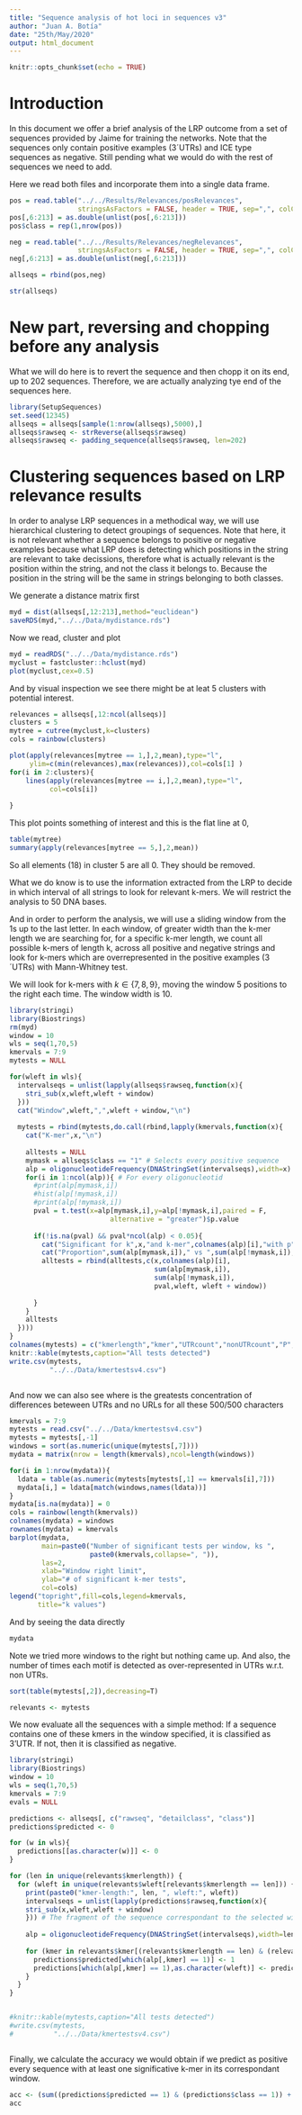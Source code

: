 ```yaml
---
title: "Sequence analysis of hot loci in sequences v3"
author: "Juan A. Botía"
date: "25th/May/2020"
output: html_document
---
```


```r
knitr::opts_chunk$set(echo = TRUE)
```

# Introduction

In this document we offer a brief analysis of the LRP outcome from a set of sequences provided by Jaime for training the networks. Note that the sequences only contain positive examples (3´UTRs) and ICE type sequences as negative. Still pending what we would do with the rest of sequences we need to add.

Here we read both files and incorporate them into a single data frame.

```r
pos = read.table("../../Results/Relevances/posRelevances", 
                 stringsAsFactors = FALSE, header = TRUE, sep=",", colClasses="character")
pos[,6:213] = as.double(unlist(pos[,6:213]))
pos$class = rep(1,nrow(pos))

neg = read.table("../../Results/Relevances/negRelevances", 
                 stringsAsFactors = FALSE, header = TRUE, sep=",", colClasses="character")
neg[,6:213] = as.double(unlist(neg[,6:213]))

allseqs = rbind(pos,neg)

str(allseqs)
```

# New part, reversing and chopping before any analysis

What we will do here is to revert the sequence and then chopp it on its end, up to 202 sequences.
Therefore, we are actually analyzing tye end of the sequences here.

```r
library(SetupSequences)
set.seed(12345)
allseqs = allseqs[sample(1:nrow(allseqs),5000),]
allseqs$rawseq <- strReverse(allseqs$rawseq)
allseqs$rawseq <- padding_sequence(allseqs$rawseq, len=202)
```


# Clustering sequences based on LRP relevance results

In order to analyse LRP sequences in a methodical way, we will use hierarchical clustering to detect groupings of sequences. Note that here, it is not relevant whether a sequence belongs to positive or negative examples because what LRP does is detecting which positions in the string are relevant to take decissions, therefore what is actually relevant is the position within the string, and not the class it belongs to. Because the position in the string will be the same in strings belonging to both classes.

We generate a distance matrix first

```r
myd = dist(allseqs[,12:213],method="euclidean")
saveRDS(myd,"../../Data/mydistance.rds")
```

Now we read, cluster and plot

```r
myd = readRDS("../../Data/mydistance.rds")
myclust = fastcluster::hclust(myd)
plot(myclust,cex=0.5)
```

And by visual inspection we see there might be at leat 5 clusters with potential interest.


```r
relevances = allseqs[,12:ncol(allseqs)]
clusters = 5
mytree = cutree(myclust,k=clusters) 
cols = rainbow(clusters)

plot(apply(relevances[mytree == 1,],2,mean),type="l",
     ylim=c(min(relevances),max(relevances)),col=cols[1] )
for(i in 2:clusters){
    lines(apply(relevances[mytree == i,],2,mean),type="l",
          col=cols[i])
  
}
```

This plot points something of interest and this is the flat line at 0,

```r
table(mytree)
summary(apply(relevances[mytree == 5,],2,mean))
```

So all elements (18) in cluster 5 are all 0. They should be removed.

What we do know is to use the information extracted from the LRP to decide in which interval of all strings to look for relevant k-mers. We will restrict the analysis to 50 DNA bases.

And in order to perform the analysis, we will use a sliding window from the 1s up to the last letter. In each window, of greater width than the k-mer length we are searching for, for a specific k-mer length, we count all possible k-mers of length k, across all positive and negative strings and look for k-mers which are overrepresented in the positive examples (3´UTRs) with Mann-Whitney test.

We will look for k-mers with $k\in \{7, 8, 9\}$, moving the window 5 positions to the right each time. The window width is 10.

```r
library(stringi)
library(Biostrings)
rm(myd)
window = 10
wls = seq(1,70,5)
kmervals = 7:9
mytests = NULL

for(wleft in wls){
  intervalseqs = unlist(lapply(allseqs$rawseq,function(x){
    stri_sub(x,wleft,wleft + window)
  }))
  cat("Window",wleft,",",wleft + window,"\n")
  
  mytests = rbind(mytests,do.call(rbind,lapply(kmervals,function(x){
    cat("K-mer",x,"\n")
    
    alltests = NULL
    mymask = allseqs$class == "1" # Selects every positive sequence
    alp = oligonucleotideFrequency(DNAStringSet(intervalseqs),width=x) # obtains the frequency of all oligonucleotids in the interval of wleft:wleft+window
    for(i in 1:ncol(alp)){ # For every oligonucleotid 
      #print(alp[mymask,i])
      #hist(alp[!mymask,i])
      #print(alp[!mymask,i])
      pval = t.test(x=alp[mymask,i],y=alp[!mymask,i],paired = F,
                         alternative = "greater")$p.value
      
      if(!is.na(pval) && pval*ncol(alp) < 0.05){
        cat("Significant for k",x,"and k-mer",colnames(alp)[i],"with p",pval,"\n")
        cat("Proportion",sum(alp[mymask,i])," vs ",sum(alp[!mymask,i]),"\n")
        alltests = rbind(alltests,c(x,colnames(alp)[i],
                                    sum(alp[mymask,i]),
                                    sum(alp[!mymask,i]),
                                    pval,wleft, wleft + window))
        
      }
    }
    alltests
  })))
}
colnames(mytests) = c("kmerlength","kmer","UTRcount","nonUTRcount","P","wleft","wright")
knitr::kable(mytests,caption="All tests detected")
write.csv(mytests,
          "../../Data/kmertestsv4.csv")



```



And now we can also see where is the greatests concentration of differences beteween UTRs and no URLs for all these 500/500 characters


```r
kmervals = 7:9
mytests = read.csv("../../Data/kmertestsv4.csv")
mytests = mytests[,-1]
windows = sort(as.numeric(unique(mytests[,7])))
mydata = matrix(nrow = length(kmervals),ncol=length(windows))

for(i in 1:nrow(mydata)){
  ldata = table(as.numeric(mytests[mytests[,1] == kmervals[i],7]))
  mydata[i,] = ldata[match(windows,names(ldata))]
}
mydata[is.na(mydata)] = 0
cols = rainbow(length(kmervals))
colnames(mydata) = windows
rownames(mydata) = kmervals
barplot(mydata,
        main=paste0("Number of significant tests per window, ks ",
                    paste0(kmervals,collapse=", ")),
        las=2,
        xlab="Window right limit",
        ylab="# of significant k-mer tests",
        col=cols)
legend("topright",fill=cols,legend=kmervals,
       title="k values")
```

And by seeing the data directly

```r
mydata
```

Note we tried more windows to the right but nothing came up.
And also, the number of times each motif is detected as over-represented in UTRs w.r.t. non UTRs.

```r
sort(table(mytests[,2]),decreasing=T)
```



```r
relevants <- mytests
```

We now evaluate all the sequences with a simple method: If a sequence contains one of these kmers in the window specified, it is classified as 3'UTR. If not, then it is classified as negative.


```r
library(stringi)
library(Biostrings)
window = 10
wls = seq(1,70,5)
kmervals = 7:9
evals = NULL

predictions <- allseqs[, c("rawseq", "detailclass", "class")]
predictions$predicted <- 0

for (w in wls){
  predictions[[as.character(w)]] <- 0
}

for (len in unique(relevants$kmerlength)) {
  for (wleft in unique(relevants$wleft[relevants$kmerlength == len])) {
    print(paste0("kmer-length:", len, ", wleft:", wleft))
    intervalseqs = unlist(lapply(predictions$rawseq,function(x){
    stri_sub(x,wleft,wleft + window)
    })) # The fragment of the sequence correspondant to the selected window
    
    alp = oligonucleotideFrequency(DNAStringSet(intervalseqs),width=len)
    
    for (kmer in relevants$kmer[(relevants$kmerlength == len) & (relevants$wleft == wleft)]) {
      predictions$predicted[which(alp[,kmer] == 1)] <- 1
      predictions[which(alp[,kmer] == 1),as.character(wleft)] <- predictions[which(alp[,kmer] == 1),as.character(wleft)] + 1
    }
  } 
}


#knitr::kable(mytests,caption="All tests detected")
#write.csv(mytests,
#          "../../Data/kmertestsv4.csv")



```

Finally, we calculate the accuracy we would obtain if we predict as positive every sequence with at least one significative k-mer in its correspondant window.

```r
acc <- (sum((predictions$predicted == 1) & (predictions$class == 1)) + sum((predictions$predicted == 0) & (predictions$class == 0)))/nrow(predictions)
acc
```
